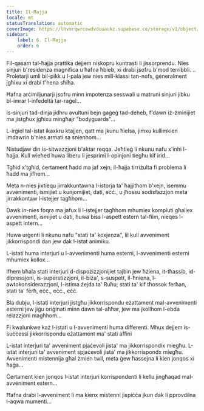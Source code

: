 ```yaml
---
title: Il-Ħajja
locale: mt
statusTranslation: automatic
coverImage: https://lhvmrqwrcowdvduuaukz.supabase.co/storage/v1/object/public/strapi-uploads/small_cover-tratado-de-psicologia-revolucionaria.webp-5e15e1cec4e0ebebcde5d7fc7565d8fd.webp
sidebar:
    label: 6. Il-Ħajja
    order: 6
---
```

Fil-qasam tal-ħajja prattika dejjem niskopru kuntrasti li jissorprendu. Nies sinjuri b'residenza magnífica u ħafna ħbieb, xi drabi jsofru b'mod terribbli. .. Proletarji umli bil-pikk u l-pala jew nies mill-klassi tan-nofs, ġeneralment jgħixu xi drabi f'hena sħiħa.

Ħafna arċimiljunarji jsofru minn impotenza sesswali u matruni sinjuri jibku bl-imrar l-infedeltà tar-raġel...

Is-sinjuri tad-dinja jidhru avultuni bejn gaġeġ tad-deheb, f'dawn iż-żminijiet ma jistgħux jgħixu mingħajr "bodyguards"...

L-irġiel tal-istat ikaxkru ktajjen, qatt ma jkunu ħielsa, jimxu kullimkien imdawrin b'nies armati sa snienhom...

Nistudjaw din is-sitwazzjoni b'aktar reqqa. Jeħtieġ li nkunu nafu x'inhi l-ħajja. Kull wieħed huwa liberu li jesprimi l-opinjoni tiegħu kif irid...

Tgħid x'tgħid, ċertament ħadd ma jaf xejn, il-ħajja tirriżulta fi problema li ħadd ma jifhem...

Meta n-nies jixtiequ jirrakkuntawna l-istorja ta' ħajjithom b'xejn, isemmu avvenimenti, ismijiet u kunjomijiet, dati, eċċ., u jħossu sodisfazzjon meta jirrakkontaw l-istejjer tagħhom...

Dawk in-nies foqra ma jafux li l-istejjer tagħhom mhumiex kompluti għaliex avvenimenti, ismijiet u dati, huwa biss l-aspett estern tal-film, nieqes l-aspett intern...

Huwa urġenti li nkunu nafu "stati ta' koxjenza", lil kull avveniment jikkorrispondi dan jew dak l-istat animiku.

L-istati huma interjuri u l-avvenimenti huma esterni, l-avvenimenti esterni mhumiex kollox...

Ifhem bħala stati interjuri d-dispożizzjonijiet tajbin jew ħżiena, it-tħassib, id-dipressjoni, is-superstizzjoni, il-biża', s-suspett, il-ħniena, l-awtokonsiderazzjoni, l-istima żejda ta' Ruħu; stati ta' kif tħossok ferħan, stati ta' ferħ, eċċ., eċċ., eċċ.

Bla dubju, l-istati interjuri jistgħu jikkorrispondu eżattament mal-avvenimenti esterni jew jiġu oriġinati minn dawn tal-aħħar, jew ma jkollhom l-ebda relazzjoni magħhom...

Fi kwalunkwe każ l-istati u l-avvenimenti huma differenti. Mhux dejjem is-suċċessi jikkorrispondu eżattament ma' stati affini

L-istat interjuri ta' avveniment pjaċevoli jista' ma jikkorrispondix miegħu. L-istat interjuri ta' avveniment spjaċevoli jista' ma jikkorrispondx miegħu. Avvenimenti mistennija għal żmien twil, meta ġew ħassejna li kien jonqos xi ħaġa...

Ċertament kien jonqos l-istat interjuri korrispondenti li kellu jingħaqad mal-avveniment estern...

Ħafna drabi l-avveniment li ma kienx mistenni jispiċċa jkun dak li pprovdilna l-aqwa mumenti...


